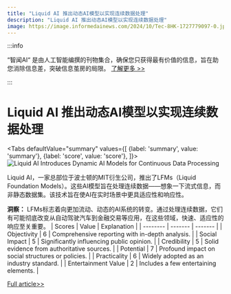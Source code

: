 ```yaml
---
title: "Liquid AI 推出动态AI模型以实现连续数据处理"
description: "Liquid AI 推出动态AI模型以实现连续数据处理"
image: https://image.informedainews.com/2024/10/Tec-8HK-1727779097-0.jpg
---
```



:::info

“智闻AI“ 是由人工智能编撰的刊物集合，确保您只获得最有价值的信息，旨在助您消除信息差，突破信息茧房的局限。  [了解更多 >>](/)

:::

# Liquid AI 推出动态AI模型以实现连续数据处理


<Tabs
	defaultValue="summary"
	values={[
	{label: 'summary', value: 'summary'},
	{label: 'score', value: 'score'},
]}>
<TabItem value="summary">
<img
  src="https://image.informedainews.com/2024/10/Tec-8HK-1727779097-0.jpg"
  alt="Liquid AI Introduces Dynamic AI Models for Continuous Data Processing"
/>



Liquid AI，一家总部位于波士顿的MIT衍生公司，推出了LFMs（Liquid Foundation Models）。这些AI模型旨在处理连续数据——想象一下流式信息，而非静态数据集。该技术旨在使AI在实时场景中更具适应性和响应性。

**洞察：**
LFMs标志着向更加流动、动态的AI系统的转变。通过处理连续数据，它们有可能彻底改变从自动驾驶汽车到金融交易等应用，在这些领域，快速、适应性的响应至关重要。
</TabItem>
<TabItem value="score">
	| Scores     | Value   | Explanation |
	| -------- | ------- | ------- |
	| Objectivity  | 6    | Comprehensive reporting with in-depth analysis.    |
	| Social Impact | 5     | Significantly influencing public opinion.    |
	| Credibility    | 5    | Solid evidence from authoritative sources.    |
	| Potential    | 7    | Profound impact on social structures or policies.    |
	| Practicality    | 6    | Widely adopted as an industry standard.    |
	| Entertainment Value    | 2    | Includes a few entertaining elements.    |
</TabItem>
</Tabs>

[Full article>>](https://xiaohu.ai/p/14296)
